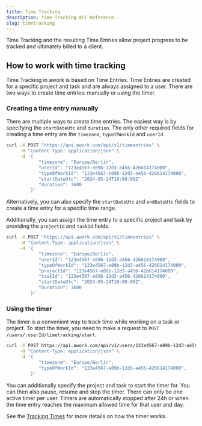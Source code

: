 ```yaml
---
title: Time Tracking
description: Time Tracking API Reference.
slug: timetracking
---
```


Time Tracking and the resulting Time Entries allow project progress to be tracked and ultimately billed to a client.

## How to work with time tracking

Time Tracking in awork is based on Time Entries. Time Entries are created for a specific project and task and are always assigned to a user. There are two ways to create time entries: manually or using the timer.

### Creating a time entry manually

There are multiple ways to create time entries. The easiest way is by specifying the `startDateUtc` and `duration`. The only other required fields for creating a time entry are the `timezone`, `typeOfWorkId` and `userId`.

```sh title="Request" {4-8}
curl -X POST "https://api.awork.com/api/v1/timeentries" \
     -H "Content-Type: application/json" \
     -d '{
            "timezone": "Europe/Berlin",
            "userId": "123e4567-e89b-12d3-a456-426614174000",
            "typeOfWorkId": "123e4567-e89b-12d3-a456-426614174000",
            "startDateUtc": "2024-05-14T10:00:00Z",
            "duration": 3600
         }'
```

Alternatively, you can also specify the `startDateUtc` and `endDateUtc` fields to create a time entry for a specific time range.

Additionally, you can assign the time entry to a specific project and task by providing the `projectId` and `taskId` fields.

```sh title="Request" {7-8}
curl -X POST "https://api.awork.com/api/v1/timeentries" \
     -H "Content-Type: application/json" \
     -d '{
            "timezone": "Europe/Berlin",
            "userId": "123e4567-e89b-12d3-a456-426614174000",
            "typeOfWorkId": "123e4567-e89b-12d3-a456-426614174000",
            "projectId": "123e4567-e89b-12d3-a456-426614174000",
            "taskId": "123e4567-e89b-12d3-a456-426614174000",
            "startDateUtc": "2024-05-14T10:00:00Z",
            "duration": 3600
         }'
```

### Using the timer

The timer is a convenient way to track time while working on a task or project. To start the timer, you need to make a request to `POST /users/:userId/timetracking/start`.

```sh title="Request"
curl -X POST https://api.awork.com/api/v1/users/123e4567-e89b-12d3-a456-426614174000/timetracking/start \
     -H "Content-Type: application/json" \
     -d '{
            "timezone": "Europe/Berlin",
            "typeOfWorkId": "123e4567-e89b-12d3-a456-426614174000",
         }'
```

You can additionally specify the project and task to start the timer for. You can then also pause, resume and stop the timer. There can only be one active timer per user. Timers are automatically stopped after 24h or when the time entry reaches the maximum allowed time for that user and day.

See the [Tracking Times](https://support.awork.com/en/articles/5366812-tracking-times) for more details on how the timer works.